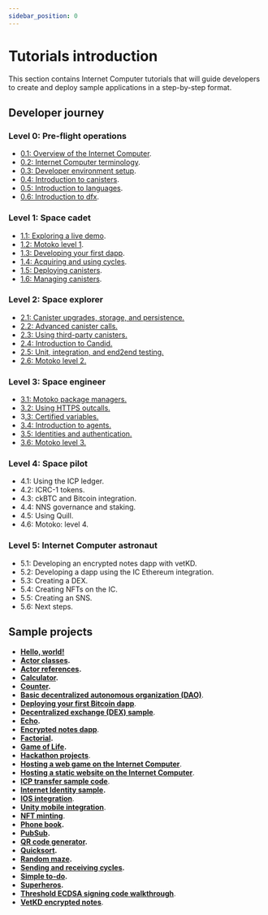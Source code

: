 ```yaml
---
sidebar_position: 0
---
```

# Tutorials introduction

This section contains Internet Computer tutorials that will guide developers to create and deploy sample applications in a step-by-step format.

## Developer journey

### Level 0: Pre-flight operations

- [0.1: Overview of the Internet Computer](developer-journey/level-0/01-ic-overview.md).
- [0.2: Internet Computer terminology](developer-journey/level-0/02-ic-terms.md).
- [0.3: Developer environment setup](developer-journey/level-0/03-dev-env.md).
- [0.4: Introduction to canisters](developer-journey/level-0/04-intro-canisters.md).
- [0.5: Introduction to languages](developer-journey/level-0/05-intro-languages.md).
- [0.6: Introduction to dfx](developer-journey/level-0/06-intro-dfx.md).

### Level 1: Space cadet

- [1.1: Exploring a live demo](developer-journey/level-1/1.1-live-demo.md).
- [1.2: Motoko level 1](developer-journey/level-1/1.2-motoko-lvl1.md).
- [1.3: Developing your first dapp](developer-journey/level-1/1.3-first-dapp.md).
- [1.4: Acquiring and using cycles](developer-journey/level-1/1.4-using-cycles.md).
- [1.5: Deploying canisters](developer-journey/level-1/1.5-deploying-canisters.md).
- [1.6: Managing canisters](developer-journey/level-1/1.6-managing-canisters.md).


### Level 2: Space explorer

- [2.1: Canister upgrades, storage, and persistence.](developer-journey/level-2/2.1-storage-persistence.md)
- [2.2: Advanced canister calls.](developer-journey/level-2/2.2-advanced-canister-calls.md)
- [2.3: Using third-party canisters.](developer-journey/level-2/2.3-third-party-canisters.md)
- [2.4: Introduction to Candid.](developer-journey/level-2/2.4-intro-candid.md)
- [2.5: Unit, integration, and end2end testing.](developer-journey/level-2/2.5-unit-testing.md)
- [2.6: Motoko level 2.](developer-journey/level-2/2.6-motoko-lvl2.md)

### Level 3: Space engineer 

- [3.1: Motoko package managers.](developer-journey/level-3/3.1-package-managers.md)
- [3.2: Using HTTPS outcalls.](developer-journey/level-3/3.2-https-outcalls.md)
- 3[.3: Certified variables.](developer-journey/level-3/3.3-certified-variables.md)
- [3.4: Introduction to agents.](developer-journey/level-3/3.4-intro-to-agents.md)
- [3.5: Identities and authentication.](developer-journey/level-3/3.5-identities-and-auth.md)
- [3.6: Motoko level 3.](developer-journey/level-3/3.6-motoko-lvl3.md)

### Level 4: Space pilot

- 4.1: Using the ICP ledger.
- 4.2: ICRC-1 tokens.
- 4.3: ckBTC and Bitcoin integration.
- 4.4: NNS governance and staking.
- 4.5: Using Quill.
- 4.6: Motoko: level 4.

### Level 5: Internet Computer astronaut 

- 5.1: Developing an encrypted notes dapp with vetKD.
- 5.2: Developing a dapp using the IC Ethereum integration.
- 5.3: Creating a DEX.
- 5.4: Creating NFTs on the IC.
- 5.5: Creating an SNS.
- 5.6: Next steps.


## Sample projects
- **[Hello, world!](../samples/hello)**
- **[Actor classes](../samples/actor-classes).**
- **[Actor references](../samples/actor-reference).**
- **[Calculator](../samples/calculator).**
- **[Counter](../samples/counter).**
- **[Basic decentralized autonomous organization (DAO)](../samples/dao)**.
- **[Deploying your first Bitcoin dapp](../samples/deploying-your-first-bitcoin-dapp)**.
- **[Decentralized exchange (DEX) sample](../samples/dex)**.
- **[Echo](../samples/echo).**
- **[Encrypted notes dapp](../samples/encrypted-notes)**.
- **[Factorial](../samples/factorial).**
- **[Game of Life](../samples/game-of-life).**
- **[Hackathon projects](../samples/hackathon-projects)**.
- **[Hosting a web game on the Internet Computer](../samples/host-a-webgame)**.
- **[Hosting a static website on the Internet Computer](../samples/host-a-website)**.
- **[ICP transfer sample code](../samples/token-transfer)**.
- **[Internet Identity sample](../samples/internet-identity-sample).**
- **[IOS integration](../samples/ios-integration)**.
- **[Unity mobile integration](../samples/native-app-integration)**.
- **[NFT minting](../samples/nft)**.
- **[Phone book](../samples/phonebook).**
- **[PubSub](../samples/pub-sub).**
- **[QR code generator](../samples/qr-code).**
- **[Quicksort](../samples/quicksort).**
- **[Random maze](../samples/random-maze).**
- **[Sending and receiving cycles](../samples/sending-and-receiving-cycles).**
- **[Simple to-do](../samples/simple-to-do).**
- **[Superheros](../samples/superheros).**
- **[Threshold ECDSA signing code walkthrough](../samples/t-ecdsa-sample)**.
- **[VetKD encrypted notes](../samples/vetkd-encrypted-notes)**.
